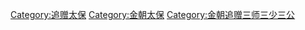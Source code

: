 [[Category:追赠太保|Category:追赠太保]]
[[Category:金朝太保|Category:金朝太保]]
[[Category:金朝追赠三师三少三公|Category:金朝追赠三师三少三公]]
